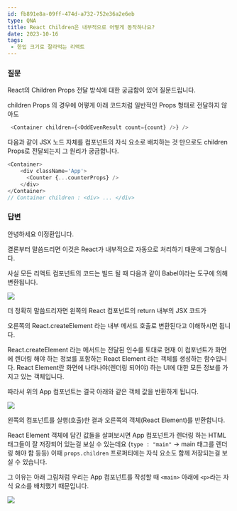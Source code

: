 ```yaml
---
id: fb891e8a-09ff-474d-a732-752e36a2e6eb
type: QNA
title: React Children은 내부적으로 어떻게 동작하나요?
date: 2023-10-16
tags: 
 - 한입 크기로 잘라먹는 리액트
---
```



### 질문


React의 Children Props 전달 방식에 대한 궁금함이 있어 질문드립니다.


children Props 의 경우에 어떻게 아래 코드처럼 일반적인 Props 형태로 전달하지 않아도


```javascript
 <Container children={<OddEvenResult count={count} />} />
```


다음과 같이 JSX 노드 자체를 컴포넌트의 자식 요소로 배치하는 것 만으로도 children Props로 전달되는지 그 원리가 궁금합니다.


```typescript
<Container>
    <div className='App'>
      <Counter {...counterProps} />
    </div>
</Container>
// Container children : <div> ... </div>
```


<Blank/>


### 답변


안녕하세요 이정환입니다.


결론부터 말씀드리면 이것은 React가 내부적으로 자동으로 처리하기 때문에 그렇습니다.


사실 모든 리액트 컴포넌트의 코드는 빌드 될 때 다음과 같이 Babel이라는 도구에 의해 변환됩니다.


![](https://cdn.inflearn.com/public/files/posts/9a059220-6a60-4444-89a5-d0d9020f25e2/image.png)


더 정확히 말씀드리자면 왼쪽의 React 컴포넌트의 return 내부의 JSX 코드가


오른쪽의 React.createElement 라는 내부 메서드 호출로 변환된다고 이해하시면 됩니다.


React.createElement 라는 메서드는 전달된 인수를 토대로 현재 이 컴포넌트가 화면에 렌더링 해야 하는 정보를 포함하는 React Element 라는 객체를 생성하는 함수입니다. React Element란 화면에 나타나야(렌더링 되어야) 하는 UI에 대한 모든 정보를 가지고 있는 객체입니다.


따라서 위의 App 컴포넌트는 결국 아래와 같은 객체 값을 반환하게 됩니다.


![](https://cdn.inflearn.com/public/files/posts/1b7ee0eb-8b50-4216-80d2-919c912a3149/image.png)


왼쪽의 컴포넌트를 실행(호출)한 결과 오른쪽의 객체(React Element)를 반환합니다.


React Element 객체에 담긴 값들을 살펴보시면 App 컴포넌트가 렌더링 하는 HTML 태그들이 잘 저장되어 있는걸 보실 수 있는데요 (`type : "main"` -> main 태그를 렌더링 해야 함 등등) 이때 `props.children` 프로퍼티에는 자식 요소도 함께 저장되는걸 보실 수 있습니다.


그 이유는 아래 그림처럼 우리는 App 컴포넌트를 작성할 때 `<main>` 아래에 `<p>`라는 자식 요소를 배치했기 때문입니다.


![](https://cdn.inflearn.com/public/files/posts/7cdc6f36-a11b-4509-ba07-6aabc1b30e88/image.png)


<Blank/>


<Blank/>

